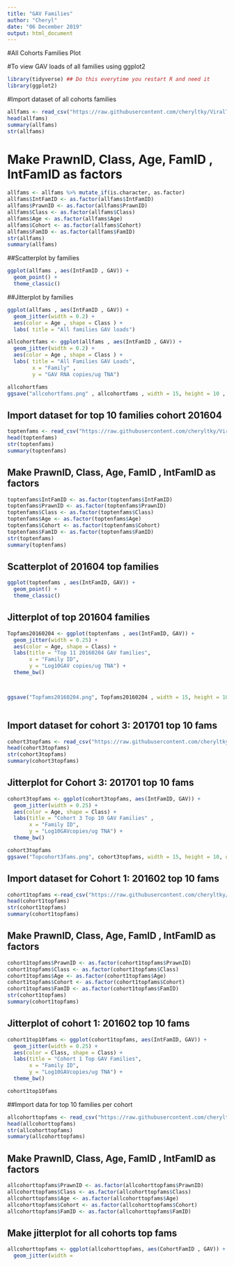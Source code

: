 ```yaml
---
title: "GAV Families"
author: "Cheryl"
date: "06 December 2019"
output: html_document
---
```


#All Cohorts Families Plot

#To view GAV loads of all families using ggplot2
```r
library(tidyverse) ## Do this everytime you restart R and need it
library(ggplot2)
```

#Import dataset of all cohorts families
```r
allfams <- read_csv("https://raw.githubusercontent.com/cheryltky/ViralTransmission/master/Working%20Files/allcohortfamsv2.csv")
head(allfams)
summary(allfams)
str(allfams)
```

# Make PrawnID, Class, Age, FamID , IntFamID as factors

```r
allfams <- allfams %>% mutate_if(is.character, as.factor)
allfams$IntFamID <- as.factor(allfams$IntFamID)
allfams$PrawnID <- as.factor(allfams$PrawnID)
allfams$Class <- as.factor(allfams$Class)
allfams$Age <- as.factor(allfams$Age)
allfams$Cohort <- as.factor(allfams$Cohort)
allfams$FamID <- as.factor(allfams$FamID)
str(allfams)
summary(allfams)
```

##Scatterplot by families

```r
ggplot(allfams , aes(IntFamID , GAV)) +
  geom_point() +
  theme_classic()
```

##Jitterplot by families
```r
ggplot(allfams , aes(IntFamID , GAV)) +
  geom_jitter(width = 0.2) +
  aes(color = Age , shape = Class ) +
  labs( title = "All families GAV loads")

allcohortfams <- ggplot(allfams , aes(IntFamID , GAV)) +
  geom_jitter(width = 0.2) +
  aes(color = Age , shape = Class ) +
  labs( title = "All Families GAV Loads",
        x = "Family" , 
        y = "GAV RNA copies/ug TNA")

allcohortfams
ggsave("allcohortfams.png" , allcohortfams , width = 15, height = 10 , dpi = 300)
```


## Import dataset for top 10 families cohort 201604

```r
toptenfams <- read_csv("https://raw.githubusercontent.com/cheryltky/ViralTransmission/master/Working%20Files/20160204topfams.csv")
head(toptenfams)
str(toptenfams)
summary(toptenfams)
```

## Make PrawnID, Class, Age, FamID , IntFamID as factors
```r
toptenfams$IntFamID <- as.factor(toptenfams$IntFamID)
toptenfams$PrawnID <- as.factor(toptenfams$PrawnID)
toptenfams$Class <- as.factor(toptenfams$Class)
toptenfams$Age <- as.factor(toptenfams$Age)
toptenfams$Cohort <- as.factor(toptenfams$Cohort)
toptenfams$FamID <- as.factor(toptenfams$FamID)
str(toptenfams)
summary(toptenfams)
```

## Scatterplot of 201604 top families
```r
ggplot(toptenfams , aes(IntFamID, GAV)) +
  geom_point() + 
  theme_classic()
```

## Jitterplot of top 201604 families
```r
Topfams20160204 <- ggplot(toptenfams , aes(IntFamID, GAV)) +
  geom_jitter(width = 0.25) +
  aes(color = Age, shape = Class) +
  labs(title = "Top 11 20160204 GAV families",
       x = "Family ID",
       y = "Log10GAV copies/ug TNA") +
  theme_bw()



ggsave("Topfams20160204.png", Topfams20160204 , width = 15, height = 10, dpi = 300)
  
```

## Import dataset for cohort 3: 201701 top 10 fams
```r
cohort3topfams <- read_csv("https://raw.githubusercontent.com/cheryltky/ViralTransmission/master/Working%20Files/201701top10fams.csv")
head(cohort3topfams)
str(cohort3topfams)
summary(cohort3topfams)
```

## Jitterplot for Cohort 3: 201701 top 10 fams
```r
cohort3topfams <- ggplot(cohort3topfams, aes(IntFamID, GAV)) +
  geom_jitter(width = 0.25) +
  aes(color = Age, shape = Class) +
  labs(title = "Cohort 3 Top 10 GAV Families" ,
       x = "Family ID",
       y = "Log10GAVcopies/ug TNA") +
  theme_bw()

cohort3topfams
ggsave("Topcohort3fams.png", cohort3topfams, width = 15, height = 10, dpi = 300)
```

## Import dataset for Cohort 1: 201602 top 10 fams
```r
cohort1topfams <-read_csv("https://raw.githubusercontent.com/cheryltky/ViralTransmission/master/Working%20Files/201602topfams.csv")
head(cohort1topfams)
str(cohort1topfams)
summary(cohort1topfams)
```

## Make PrawnID, Class, Age, FamID , IntFamID as factors
```r
cohort1topfams$PrawnID <- as.factor(cohort1topfams$PrawnID)
cohort1topfams$Class <- as.factor(cohort1topfams$Class)
cohort1topfams$Age <- as.factor(cohort1topfams$Age)
cohort1topfams$Cohort <- as.factor(cohort1topfams$Cohort)
cohort1topfams$FamID <- as.factor(cohort1topfams$FamID)
str(cohort1topfams)
summary(cohort1topfams)
```

## Jitterplot of cohort 1: 201602 top 10 fams
```r
cohort1top10fams <- ggplot(cohort1topfams, aes(IntFamID, GAV)) +
  geom_jitter(width = 0.25) +
  aes(color = Class, shape = Class) +
  labs(title = "Cohort 1 Top GAV Families",
       x = "Family ID",
       y = "Log10GAVcopies/ug TNA") +
  theme_bw()

cohort1top10fams
```

##Import data for top 10 families per cohort 
```r
allcohorttopfams <- read_csv("https://raw.githubusercontent.com/cheryltky/ViralTransmission/master/Working%20Files/allcohortstop30fams.csv")
head(allcohorttopfams)
str(allcohorttopfams)
summary(allcohorttopfams)
```

## Make PrawnID, Class, Age, FamID , IntFamID as factors
```r
allcohorttopfams$PrawnID <- as.factor(allcohorttopfams$PrawnID)
allcohorttopfams$Class <- as.factor(allcohorttopfams$Class)
allcohorttopfams$Age <- as.factor(allcohorttopfams$Age)
allcohorttopfams$Cohort <- as.factor(allcohorttopfams$Cohort)
allcohorttopfams$FamID <- as.factor(allcohorttopfams$FamID)
```

## Make jitterplot for all cohorts top fams
```r
allcohorttopfams <- ggplot(allcohorttopfams, aes(CohortFamID , GAV)) +
  geom_jitter(width = 
```

